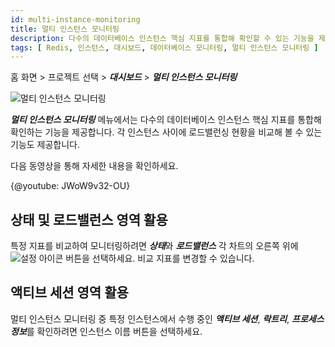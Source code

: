 ```yaml
---
id: multi-instance-monitoring
title: 멀티 인스턴스 모니터링
description: 다수의 데이터베이스 인스턴스 핵심 지표를 통합해 확인할 수 있는 기능을 제공합니다.
tags: [ Redis, 인스턴스, 대시보드, 데이터베이스 모니터링, 멀티 인스턴스 모니터링 ]
---
```


홈 화면 > 프로젝트 선택 > ***대시보드*** > ***멀티 인스턴스 모니터링***

![멀티 인스턴스 모니터링](/img/db-redis-multi-instance.png)

***멀티 인스턴스 모니터링*** 메뉴에서는 다수의 데이터베이스 인스턴스 핵심 지표를 통합해 확인하는 기능을 제공합니다. 각 인스턴스 사이에 로드밸런싱 현황을 비교해 볼 수 있는 기능도 제공합니다.

다음 동영상을 통해 자세한 내용을 확인하세요.

{@youtube: JWoW9v32-OU}

## 상태 및 로드밸런스 영역 활용

특정 지표를 비교하여 모니터링하려면 ***상태***와 ***로드밸런스*** 각 차트의 오른쪽 위에 ![설정 아이콘](/img/ico-setting.svg) 버튼을 선택하세요. 비교 지표를 변경할 수 있습니다.

## 액티브 세션 영역 활용

멀티 인스턴스 모니터링 중 특정 인스턴스에서 수행 중인 ***액티브 세션***, ***락트리***, ***프로세스 정보***를 확인하려면 인스턴스 이름 버튼을 선택하세요.
